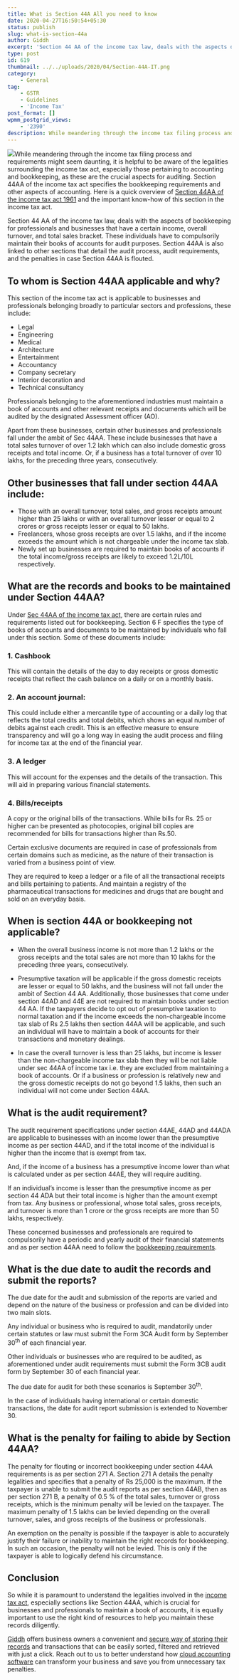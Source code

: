 ```yaml
---
title: What is Section 44A All you need to know
date: 2020-04-27T16:50:54+05:30
status: publish
slug: what-is-section-44a
author: Giddh
excerpt: 'Section 44 AA of the income tax law, deals with the aspects of bookkeeping for professionals and businesses that have a certain income, overall turnover, and total sales bracket.'
type: post
id: 619
thumbnail: ../../uploads/2020/04/Section-44A-IT.png
category:
    - General
tag:
    - GSTR
    - Guidelines
    - 'Income Tax'
post_format: []
wpmm_postgrid_views:
    - '2390'
description: While meandering through the income tax filing process and requirements might seem daunting, it is helpful to be aware of the legalities surrounding the income tax act
---
```

![](../../uploads/2020/04/Section-44A.png)While meandering through the income tax filing process and requirements might seem daunting, it is helpful to be aware of the legalities surrounding the income tax act, especially those pertaining to accounting and bookkeeping, as these are the crucial aspects for auditing. Section 44AA of the income tax act specifies the bookkeeping requirements and other aspects of accounting. Here is a quick overview of [Section 44AA of the income tax act 1961](https://www.incometaxindia.gov.in/Acts/Finance%20Acts/1964/102120000000035323.htm) and the important know-how of this section in the income tax act.

Section 44 AA of the income tax law, deals with the aspects of bookkeeping for professionals and businesses that have a certain income, overall turnover, and total sales bracket. These individuals have to compulsorily maintain their books of accounts for audit purposes. Section 44AA is also linked to other sections that detail the audit process, audit requirements, and the penalties in case Section 44AA is flouted.

**To whom is Section 44AA applicable and why?**
-----------------------------------------------

This section of the income tax act is applicable to businesses and professionals belonging broadly to particular sectors and professions, these include:

- Legal
- Engineering
- Medical
- Architecture
- Entertainment
- Accountancy
- Company secretary
- Interior decoration and
- Technical consultancy

Professionals belonging to the aforementioned industries must maintain a book of accounts and other relevant receipts and documents which will be audited by the designated Assessment officer (AO).

Apart from these businesses, certain other businesses and professionals fall under the ambit of Sec 44AA. These include businesses that have a total sales turnover of over 1.2 lakh which can also include domestic gross receipts and total income. Or, if a business has a total turnover of over 10 lakhs, for the preceding three years, consecutively.

**Other businesses that fall under section 44AA include:**
----------------------------------------------------------

- Those with an overall turnover, total sales, and gross receipts amount higher than 25 lakhs or with an overall turnover lesser or equal to 2 crores or gross receipts lesser or equal to 50 lakhs.
- Freelancers, whose gross receipts are over 1.5 lakhs, and if the income exceeds the amount which is not chargeable under the income tax slab.
- Newly set up businesses are required to maintain books of accounts if the total income/gross receipts are likely to exceed 1.2L/10L respectively.

**What are the records and books to be maintained under Section 44AA?**
-----------------------------------------------------------------------

Under [Sec 44AA of the income tax act](https://www.aubsp.com/section-44a-deduction-trade-professional-similar-association/), there are certain rules and requirements listed out for bookkeeping. Section 6 F specifies the type of books of accounts and documents to be maintained by individuals who fall under this section. Some of these documents include:

### 1. **Cashbook**

This will contain the details of the day to day receipts or gross domestic receipts that reflect the cash balance on a daily or on a monthly basis.

### 2. **An account journal:**

This could include either a mercantile type of accounting or a daily log that reflects the total credits and total debits, which shows an equal number of debits against each credit. This is an effective measure to ensure transparency and will go a long way in easing the audit process and filing for income tax at the end of the financial year.

### 3. **A ledger**

This will account for the expenses and the details of the transaction. This will aid in preparing various financial statements.

### 4. **Bills/receipts**

A copy or the original bills of the transactions. While bills for Rs. 25 or higher can be presented as photocopies, original bill copies are recommended for bills for transactions higher than Rs.50.

Certain exclusive documents are required in case of professionals from certain domains such as medicine, as the nature of their transaction is varied from a business point of view.

They are required to keep a ledger or a file of all the transactional receipts and bills pertaining to patients. And maintain a registry of the pharmaceutical transactions for medicines and drugs that are bought and sold on an everyday basis.

**When is section 44A or bookkeeping not applicable?**
------------------------------------------------------

- When the overall business income is not more than 1.2 lakhs or the gross receipts and the total sales are not more than 10 lakhs for the preceding three years, consecutively.

- Presumptive taxation will be applicable if the gross domestic receipts are lesser or equal to 50 lakhs, and the business will not fall under the ambit of Section 44 AA. Additionally, those businesses that come under section 44AD and 44E are not required to maintain books under section 44 AA. If the taxpayers decide to opt out of presumptive taxation to normal taxation and if the income exceeds the non-chargeable income tax slab of Rs 2.5 lakhs then section 44AA will be applicable, and such an individual will have to maintain a book of accounts for their transactions and monetary dealings.

- In case the overall turnover is less than 25 lakhs, but income is lesser than the non-chargeable income tax slab then they will be not liable under sec 44AA of income tax i.e. they are excluded from maintaining a book of accounts. Or if a business or profession is relatively new and the gross domestic receipts do not go beyond 1.5 lakhs, then such an individual will not come under Section 44AA.

**What is the audit requirement?**
----------------------------------

The audit requirement specifications under section 44AE, 44AD and 44ADA are applicable to businesses with an income lower than the presumptive income as per section 44AD, and if the total income of the individual is higher than the income that is exempt from tax.

And, if the income of a business has a presumptive income lower than what is calculated under as per section 44AE, they will require auditing.

If an individual’s income is lesser than the presumptive income as per section 44 ADA but their total income is higher than the amount exempt from tax. Any business or professional, whose total sales, gross receipts, and turnover is more than 1 crore or the gross receipts are more than 50 lakhs, respectively.

These concerned businesses and professionals are required to compulsorily have a periodic and yearly audit of their financial statements and as per section 44AA need to follow the [bookkeeping requirements](https://giddh.com/blog/accounting-can-be-beautiful).

**What is the due date to audit the records and submit the reports?**
---------------------------------------------------------------------

The due date for the audit and submission of the reports are varied and depend on the nature of the business or profession and can be divided into two main slots.

Any individual or business who is required to audit, mandatorily under certain statutes or law must submit the Form 3CA Audit form by September 30<sup>th</sup> of each financial year.

Other individuals or businesses who are required to be audited, as aforementioned under audit requirements must submit the Form 3CB audit form by September 30 of each financial year.

The due date for audit for both these scenarios is September 30<sup>th</sup>.

In the case of individuals having international or certain domestic transactions, the date for audit report submission is extended to November 30.

**What is the penalty for failing to abide by Section 44AA?**
-------------------------------------------------------------

The penalty for flouting or incorrect bookkeeping under section 44AA requirements is as per section 271 A. Section 271 A details the penalty legalities and specifies that a penalty of Rs 25,000 is the maximum. If the taxpayer is unable to submit the audit reports as per section 44AB, then as per section 271 B, a penalty of 0.5 % of the total sales, turnover or gross receipts, which is the minimum penalty will be levied on the taxpayer. The maximum penalty of 1.5 lakhs can be levied depending on the overall turnover, sales, and gross receipts of the business or professionals.

An exemption on the penalty is possible if the taxpayer is able to accurately justify their failure or inability to maintain the right records for bookkeeping. In such an occasion, the penalty will not be levied. This is only if the taxpayer is able to logically defend his circumstance.

**Conclusion**
--------------

So while it is paramount to understand the legalities involved in the [income tax act](https://giddh.com/guide/ebudget-2020-its-impact-on-gst-and-small-business-owners/), especially sections like Section 44AA, which is crucial for businesses and professionals to maintain a book of accounts, it is equally important to use the right kind of resources to help you maintain these records diligently.

[Giddh](https://giddh.com/) offers business owners a convenient and [secure way of storing their records](https://giddh.com/security/) and transactions that can be easily sorted, filtered and retrieved with just a click. Reach out to us to better understand how [cloud accounting software](https://giddh.com/cloud-accounting-software) can transform your business and save you from unnecessary tax penalties.